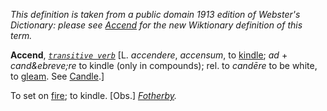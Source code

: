 ''This definition is taken from a public domain 1913 edition of Webster's Dictionary: please see [[Accend]] for the new Wiktionary definition of this term.''

'''Accend''', ''<code>[[transitive verb (part of speech)|transitive verb]]</code>'' [L. ''accendere'', ''accensum'', to [[kindle]]; ''ad'' + ''cand&ebreve;re'' to kindle (only in compounds); rel. to ''cand&emacr;re'' to be white, to [[gleam]]. See [[Candle]].]

To set on [[fire]]; to kindle. [Obs.] ''[[Fotherby (source)|Fotherby]].''